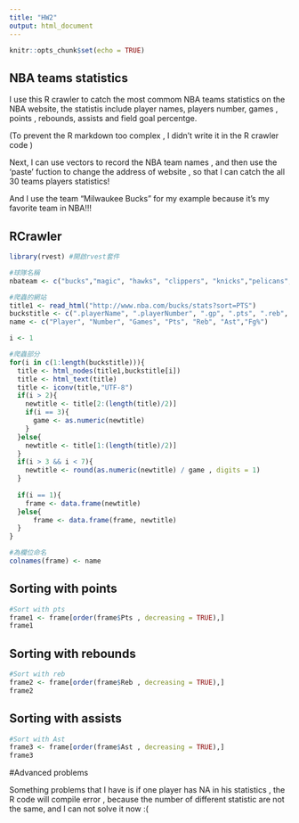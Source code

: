 ```yaml
---
title: "HW2"
output: html_document
---
```


```r
knitr::opts_chunk$set(echo = TRUE)
```

## NBA teams statistics

I use this R crawler to catch the most commom NBA teams statistics on the NBA website, the statistis include player names, players number, games , points , rebounds, assists and field goal percentge. 

(To prevent the R markdown too complex , I didn't write it in the R crawler code )

Next, I can use vectors to record the NBA team names , and then use the 'paste' fuction to change the address of website , so that I can catch the all 30 teams players statistics!

And I use the team "Milwaukee Bucks" for my example because it's my favorite team in NBA!!!

## RCrawler
```r
library(rvest) #開啟rvest套件

#球隊名稱
nbateam <- c("bucks","magic", "hawks", "clippers", "knicks","pelicans", "raptors")

#爬蟲的網站
title1 <- read_html("http://www.nba.com/bucks/stats?sort=PTS")
buckstitle <- c(".playerName", ".playerNumber", ".gp", ".pts", ".reb", ".ast", ".fg_pct")
name <- c("Player", "Number", "Games", "Pts", "Reb", "Ast","Fg%")

i <- 1 

#爬蟲部分
for(i in c(1:length(buckstitle))){
  title <- html_nodes(title1,buckstitle[i])
  title <- html_text(title)
  title <- iconv(title,"UTF-8")
  if(i > 2){
    newtitle <- title[2:(length(title)/2)]
    if(i == 3){
      game <- as.numeric(newtitle)
    }
  }else{
    newtitle <- title[1:(length(title)/2)]
  }
  if(i > 3 && i < 7){
    newtitle <- round(as.numeric(newtitle) / game , digits = 1)
  }
    
  if(i == 1){
    frame <- data.frame(newtitle)
  }else{
      frame <- data.frame(frame, newtitle)
  }
}

#為欄位命名
colnames(frame) <- name 

```

## Sorting with points

```r
#Sort with pts
frame1 <- frame[order(frame$Pts , decreasing = TRUE),]
frame1
```

## Sorting with rebounds
```r
#Sort with reb
frame2 <- frame[order(frame$Reb , decreasing = TRUE),]
frame2
```

## Sorting with assists
```r
#Sort with Ast
frame3 <- frame[order(frame$Ast , decreasing = TRUE),]
frame3
```

#Advanced problems

Something problems that I have is if one player has NA in his statistics , the R code will compile error , because the number of different statistic are not the same, and I can not solve it now :( 

